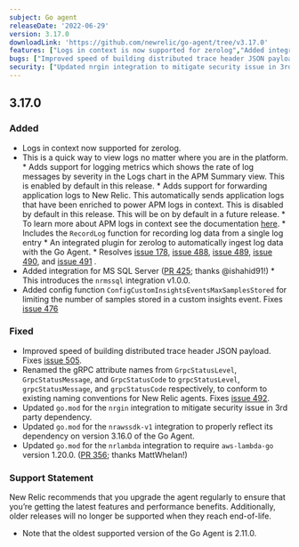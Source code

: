 ```yaml
---
subject: Go agent
releaseDate: '2022-06-29'
version: 3.17.0
downloadLink: 'https://github.com/newrelic/go-agent/tree/v3.17.0'
features: ["Logs in context is now supported for zerolog","Added integration for MS SQL Server","Added config function ConfigCustomInsightsEventsMaxSamplesStored for limiting the number of samples stored in a custom insight event"]
bugs: ["Improved speed of building distributed trace header JSON payload","Renamed gRPC attributes to conform to existing naming conventions"]
security: ["Updated nrgin integration to mitigate security issue in 3rd party dependency"]
---
```

## 3.17.0
### Added
* Logs in context now supported for zerolog.
* This is a quick way to view logs no matter where you are in the platform.
        * Adds support for logging metrics which shows the rate of log messages by severity in the Logs chart in the APM Summary view. This is enabled by default in this release.
        * Adds support for forwarding application logs to New Relic. This automatically sends application logs that have been enriched to power APM logs in context. This is disabled by default in this release. This will be on by default in a future release.
        * To learn more about APM logs in context see the documentation [here](https://docs.newrelic.com/docs/logs/logs-context/logs-in-context).
        * Includes the `RecordLog` function for recording log data from a single log entry
        * An integrated plugin for zerolog to automatically ingest log data with the Go Agent.
        * Resolves [issue 178](https://github.com/newrelic/go-agent/issues/178), [issue 488](https://github.com/newrelic/go-agent/issues/488), [issue 489](https://github.com/newrelic/go-agent/issues/489), [issue 490](https://github.com/newrelic/go-agent/issues/490), and [issue 491](https://github.com/newrelic/go-agent/issues/491) .
* Added integration for MS SQL Server ([PR 425](https://github.com/newrelic/go-agent/pull/425); thanks @ishahid91!)
        * This introduces the `nrmssql` integration v1.0.0.
* Added config function `ConfigCustomInsightsEventsMaxSamplesStored` for limiting the number of samples stored in a custom insights event. Fixes [issue 476](https://github.com/newrelic/go-agent/issues/476)

### Fixed
* Improved speed of building distributed trace header JSON payload. Fixes [issue 505](https://github.com/newrelic/go-agent/issues/505).
* Renamed the gRPC attribute names from  `GrpcStatusLevel`, `GrpcStatusMessage`, and `GrpcStatusCode` to `grpcStatusLevel`, `grpcStatusMessage`, and `grpcStatusCode` respectively, to conform to existing naming conventions for New Relic agents. Fixes [issue 492](https://github.com/newrelic/go-agent/issues/492).
* Updated `go.mod` for the `nrgin` integration to mitigate security issue in 3rd party dependency.
* Updated `go.mod` for the `nrawssdk-v1` integration to properly reflect its dependency on version 3.16.0 of the Go Agent.
* Updated `go.mod` for the `nrlambda` integration to require `aws-lambda-go` version 1.20.0. ([PR 356](https://github.com/newrelic/go-agent/pull/356); thanks MattWhelan!)

### Support Statement
New Relic recommends that you upgrade the agent regularly to ensure that you’re getting the latest features and performance benefits. Additionally, older releases will no longer be supported when they reach end-of-life.
* Note that the oldest supported version of the Go Agent is 2.11.0.
